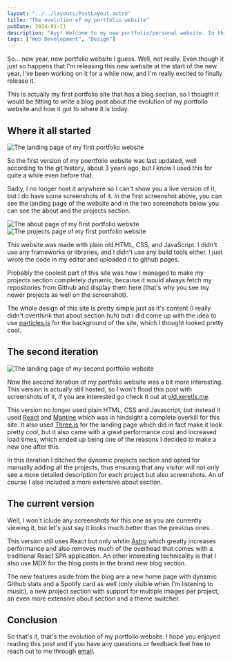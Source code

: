 ```yaml
---
layout: "../../layouts/PostLayout.astro"
title: "The evolution of my portfolio website"
pubDate: 2024-01-21
description: "Ayy! Welcome to my new portfolio/personal website. In this blog post I'm going to go over the evolution of my portfolio website and how it got to where it is today."
tags: ["Web Development", "Design"]
---
```


So... new year, new portfolio website I guess. Well, not really. Even though it just so happens that I'm releasing this new website at the start of the new year, I've been working on it for a while now, and I'm really excited to finally release it.

This is actually my first portfolio site that has a blog section, so I thought it would be fitting to write a blog post about the evolution of my portfolio website and how it got to where it is today.

## Where it all started

<Image src={portfolioV1LandingImage} width={800} height={600} alt="The landing page of my first portfolio website" />

So the first version of my poertfolio website was last updated, well according to the git history, about 3 years ago, but I know I used this for quite a while even before that.

Sadly, I no longer host it anywhere so I can't show you a live version of it, but I do have some screenshots of it. In the first screenshot above, you can see the landing page of the website and in the two screenshots below you can see the about and the projects section.

<Image src={portfolioV1AboutImage} width={800} height={600} alt="The about page of my first portfolio website" />

<Image src={portfolioV1ProjectsImage} width={800} height={600} alt="The projects page of my first portfolio website" />

This website was made with plain old HTML, CSS, and JavaScript. I didn't use any frameworks or libraries, and I didn't use any build tools either. I just wrote the code in my editor and uploaded it to github pages.

Probably the coolest part of this site was how I managed to make my projects section completely dynamic, because it would always fetch my repositories from Github and display them here (that's why you see my newer projects as well on the screenshot).

The whole design of this site is pretty simple just as it's content (I really didn't overthink that about section huh) but I did come up with the idea to use [particles.js](https://vincentgarreau.com/particles.js/) for the background of the site, which I thought looked pretty cool.

## The second iteration

<Image src={portfolioV2LandingImage} width={800} height={600} alt="The landing page of my second portfolio website" />

Now the second iteration of my portfolio website was a bit more interesting. This version is actually still hosted, so I won't flood this post with screenshots of it, if you are interested go check it out at [old.xeretis.me](https://old.xeretis.me).

This version no longer used plain HTML, CSS and Javascript, but instead it used [React](https://react.dev/) and [Mantine](https://mantine.dev) which was in hindsight a complete overkill for this site. It also used [Three.js](https://threejs.org/) for the landing page which did in fact make it look pretty cool, but it also came with a great performance cost and increased load times, which ended up being one of the reasons I decided to make a new one after this.

In this iteration I ditched the dynamic projects section and opted for manually adding all the projects, thus ensuring that any visitor will not only see a more detailed description for each project but also screenshots. An of course I also included a more extensive about section.

## The current version

Well, I won't iclude any screenshots for this one as you are currently viewing it, but let's just say it looks much better than the previous ones.

This version still uses React but only whitin [Astro](https://astro.build/) which greatly increases performance and also removes much of the overhead that comes with a traditional React SPA application. An other interesting technicality is that I also use MDX for the blog posts in the brand new blog section.

The new features aside from the blog are a new home page with dynamic Github stats and a Spotify card as well (only visible when I'm listening to music), a new project section with support for multiple images per project, an even more extensive about section and a theme switcher.

## Conclusion

So that's it, that's the evolution of my portfolio website. I hope you enjoyed reading this post and if you have any questions or feedback feel free to reach out to me through [email](mailto:ocskon@gmail.com).